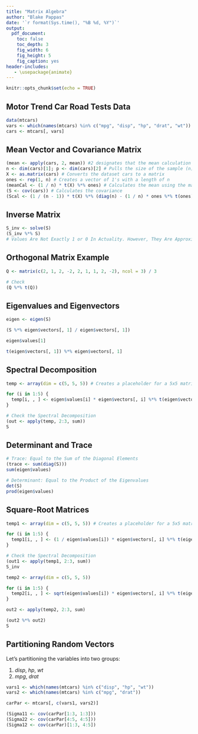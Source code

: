 ---
title: "Matrix Algebra"
author: "Blake Pappas"
date: '`r format(Sys.time(), "%B %d, %Y")`'
output:
  pdf_document:
    toc: false
    toc_depth: 3
    fig_width: 6
    fig_height: 5
    fig_caption: yes
header-includes:
   - \usepackage{animate}
---

```{r setup, include = FALSE}
knitr::opts_chunk$set(echo = TRUE)
```

## Motor Trend Car Road Tests Data

```{r}
data(mtcars)
vars <- which(names(mtcars) %in% c("mpg", "disp", "hp", "drat", "wt"))
cars <- mtcars[, vars]
```

## Mean Vector and Covariance Matrix

```{r}
(mean <- apply(cars, 2, mean)) #2 designates that the mean calculation will be by the column. A 1 would be for by the row
n <- dim(cars)[1]; p <- dim(cars)[2] # Pulls the size of the sample (n) and the number of variables (p)
X <- as.matrix(cars) # Converts the dataset cars to a matrix
ones <- rep(1, n) # Creates a vector of 1's with a length of n
(meanCal <- (1 / n) * t(X) %*% ones) # Calculates the mean using the matrix math formula from the lecture
(S <- cov(cars)) # Calculates the covariance
(Scal <- (1 / (n - 1)) * t(X) %*% (diag(n) - (1 / n) * ones %*% t(ones)) %*% X) #Also calculates the covariance, using the formula from the lecture
```

## Inverse Matrix

```{r}
S_inv <- solve(S)
(S_inv %*% S)
# Values Are Not Exactly 1 or 0 In Actuality. However, They Are Approximately Equal to 1 or 0
```


## Orthogonal Matrix Example

```{r}
Q <- matrix(c(2, 1, 2, -2, 2, 1, 1, 2, -2), ncol = 3) / 3

# Check
(Q %*% t(Q))
```

## Eigenvalues and Eigenvectors

```{r}
eigen <- eigen(S)

(S %*% eigen$vectors[, 1] / eigen$vectors[, 1])

eigen$values[1]

t(eigen$vectors[, 1]) %*% eigen$vectors[, 1]
```

## Spectral Decomposition

```{r}
temp <- array(dim = c(5, 5, 5)) # Creates a placeholder for a 5x5 matrix

for (i in 1:5) {
  temp[i, , ] <- eigen$values[i] * eigen$vectors[, i] %*% t(eigen$vectors[, i])
}

# Check the Spectral Decomposition
(out <- apply(temp, 2:3, sum))
S
```


## Determinant and Trace

```{r}
# Trace: Equal to the Sum of the Diagonal Elements
(trace <- sum(diag(S)))
sum(eigen$values)

# Determinant: Equal to the Product of the Eigenvalues
det(S)
prod(eigen$values)
```

## Square-Root Matrices

```{r}
temp1 <- array(dim = c(5, 5, 5)) # Creates a placeholder for a 5x5 matrix

for (i in 1:5) {
  temp1[i, , ] <- (1 / eigen$values[i]) * eigen$vectors[, i] %*% t(eigen$vectors[, i])
}

# Check the Spectral Decomposition
(out1 <- apply(temp1, 2:3, sum))
S_inv

temp2 <- array(dim = c(5, 5, 5))

for (i in 1:5) {
  temp2[i, , ] <- sqrt(eigen$values[i]) * eigen$vectors[, i] %*% t(eigen$vectors[, i])
}

out2 <- apply(temp2, 2:3, sum)

(out2 %*% out2)
S
```

## Partitioning Random Vectors

Let's partitioning the variables into two groups:

1. *disp*, *hp*, *wt*
2. *mpg*, *drat*

```{r}
vars1 <- which(names(mtcars) %in% c("disp", "hp", "wt"))
vars2 <- which(names(mtcars) %in% c("mpg", "drat"))

carPar <- mtcars[, c(vars1, vars2)]

(Sigma11 <- cov(carPar[1:3, 1:3]))
(Sigma22 <- cov(carPar[4:5, 4:5]))
(Sigma12 <- cov(carPar)[1:3, 4:5])
```